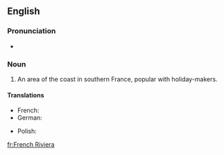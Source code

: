 ==English==
{{wikipedia}}

===Pronunciation===
* {{audio|en-us-french-riviera.ogg|Audio}}

===Noun===
{{en-noun|-|sg=[[French]] [[riviera|Riviera]]}}

# An area of the coast in southern France, popular with holiday-makers.

====Translations====
{{trans-top|French Riviera}}
*French: {{t|fr|Côte d'Azur|f}}
* German: {{t|de|Côte d'Azur|f}}
{{trans-mid}}
* Polish: {{t|pl|Lazurowe Wybrzeże|n}}
{{trans-bottom}}

[[fr:French Riviera]]